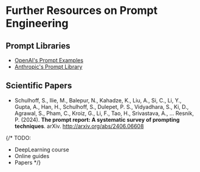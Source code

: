 # Further Resources on Prompt Engineering

## Prompt Libraries

- [OpenAI's Prompt Examples](https://platform.openai.com/docs/examples)
- [Anthropic's Prompt Library](https://docs.anthropic.com/en/prompt-library/library)

## Scientific Papers

- Schulhoff, S., Ilie, M., Balepur, N., Kahadze, K., Liu, A., Si, C., Li, Y., Gupta, A., Han, H., Schulhoff, S., Dulepet, P. S., Vidyadhara, S., Ki, D., Agrawal, S., Pham, C., Kroiz, G., Li, F., Tao, H., Srivastava, A., … Resnik, P. (2024). **The prompt report: A systematic survey of prompting techniques**. arXiv. http://arxiv.org/abs/2406.06608

{/* TODO:
- DeepLearning course
- Online guides
- Papers
 */}